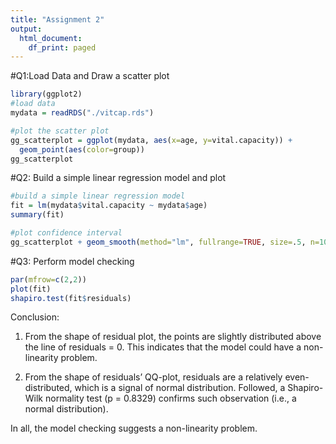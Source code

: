```yaml
---
title: "Assignment 2"
output:
  html_document:
    df_print: paged
---
```

#Q1:Load Data and Draw a scatter plot
```r
library(ggplot2)
#load data
mydata = readRDS("./vitcap.rds")

#plot the scatter plot
gg_scatterplot = ggplot(mydata, aes(x=age, y=vital.capacity)) +
  geom_point(aes(color=group))
gg_scatterplot

```
#Q2: Build a simple linear regression model and plot
```r
#build a simple linear regression model
fit = lm(mydata$vital.capacity ~ mydata$age)
summary(fit)

#plot confidence interval
gg_scatterplot + geom_smooth(method="lm", fullrange=TRUE, size=.5, n=1000)

```

#Q3: Perform model checking
```r
par(mfrow=c(2,2))
plot(fit)
shapiro.test(fit$residuals)
```
Conclusion: 

1) From the shape of residual plot, the points are slightly distributed above the line of residuals = 0. This indicates that the model could have a non-linearity problem.

2) From the shape of residuals' QQ-plot, residuals are a relatively even-distributed, which is a signal of normal distribution. Followed, a Shapiro-Wilk normality test (p = 0.8329) confirms such observation (i.e., a normal distribution).

In all, the model checking suggests a non-linearity problem. 

